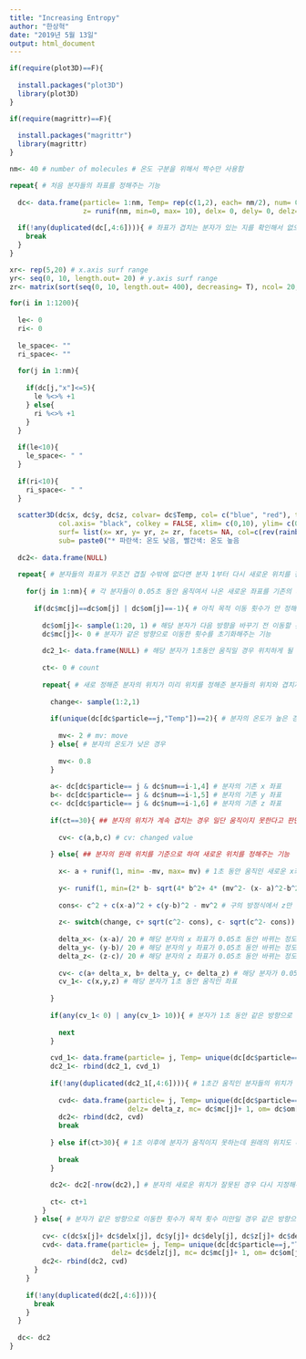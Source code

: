 ```yaml
---
title: "Increasing Entropy"
author: "한상혁"
date: "2019년 5월 13일"
output: html_document
---
```


```r
if(require(plot3D)==F){
  
  install.packages("plot3D")
  library(plot3D)
}

if(require(magrittr)==F){
  
  install.packages("magrittr")
  library(magrittr)
}

nm<- 40 # number of molecules # 온도 구분을 위해서 짝수만 사용함

repeat{ # 처음 분자들의 좌표를 정해주는 기능
  
  dc<- data.frame(particle= 1:nm, Temp= rep(c(1,2), each= nm/2), num= 0, x= runif(nm, min=0, max= 4), y= runif(nm, min=0, max= 10),
                  z= runif(nm, min=0, max= 10), delx= 0, dely= 0, delz= 0, mc= 0, om= -1) # dc: dots' coordinate, mc: move count, om: object move  # Temp의 1: low, 2: high
  
  if(!any(duplicated(dc[,4:6]))){ # 좌표가 겹치는 분자가 있는 지를 확인해서 없으면 repeat을 끝내는 기능
    break
  }
}

xr<- rep(5,20) # x.axis surf range
yr<- seq(0, 10, length.out= 20) # y.axis surf range
zr<- matrix(sort(seq(0, 10, length.out= 400), decreasing= T), ncol= 20, byrow= T) # z.axis surf range
```

```r

for(i in 1:1200){
  
  le<- 0
  ri<- 0
  
  le_space<- ""
  ri_space<- ""
  
  for(j in 1:nm){
    
    if(dc[j,"x"]<=5){
      le %<>% +1
    } else{
      ri %<>% +1
    }
  }
  
  if(le<10){
    le_space<- " "
  }
  
  if(ri<10){
    ri_space<- " "
  }
  
  scatter3D(dc$x, dc$y, dc$z, colvar= dc$Temp, col= c("blue", "red"), theta= 20, phi=30, pch= 19, cex=1.1, bty = "u", col.panel ="#005B00", col.grid = "#005000",
            col.axis= "black", colkey = FALSE, xlim= c(0,10), ylim= c(0,10), zlim= c(0,10), ticktype = "detailed",
            surf= list(x= xr, y= yr, z= zr, facets= NA, col=c(rev(rainbow(20)))), main ="Increasing Entropy",
            sub= paste0("* 파란색: 온도 낮음, 빨간색: 온도 높음                                                                           총 분자 수:  ", nm, "   왼쪽 방 분자 수:  ", le_space, le, "   오른쪽 방 분자 수:  ", ri_space, ri, "       "))
  
  dc2<- data.frame(NULL)
  
  repeat{ # 분자들의 좌표가 무조건 겹칠 수밖에 없다면 분자 1부터 다시 새로운 위치를 정해주는 기능
    
    for(j in 1:nm){ # 각 분자들이 0.05초 동안 움직여서 나온 새로운 좌표를 기존의 데이터 프레임에 추가해주는 기능
      
      if(dc$mc[j]==dc$om[j] | dc$om[j]==-1){ # 아직 목적 이동 횟수가 안 정해졌거나 이미 목적 이동 횟수만큼 움직인 경우 목적 이동 횟수를 다시 지정해주는 기능
        
        dc$om[j]<- sample(1:20, 1) # 해당 분자가 다음 방향을 바꾸기 전 이동할 횟수
        dc$mc[j]<- 0 # 분자가 같은 방향으로 이동한 횟수를 초기화해주는 기능
        
        dc2_1<- data.frame(NULL) # 해당 분자가 1초동안 움직일 경우 위치하게 될 곳의 정보를 담을 데이터 프레임
        
        ct<- 0 # count
        
        repeat{ # 새로 정해준 분자의 위치가 미리 위치를 정해준 분자들의 위치와 겹치지 않고 해당 분자의 위치가 주어진 좌표를 벗어나지 않을 경우에만 분자의 새로운 위치 값을 계속 쌓아주는 기능
          
          change<- sample(1:2,1)
          
          if(unique(dc[dc$particle==j,"Temp"])==2){ # 분자의 온도가 높은 경우
            
            mv<- 2 # mv: move
          } else{ # 분자의 온도가 낮은 경우
            
            mv<- 0.8
          }
          
          a<- dc[dc$particle== j & dc$num==i-1,4] # 분자의 기존 x 좌표
          b<- dc[dc$particle== j & dc$num==i-1,5] # 분자의 기존 y 좌표
          c<- dc[dc$particle== j & dc$num==i-1,6] # 분자의 기존 z 좌표
          
          if(ct==30){ ## 분자의 위치가 계속 겹치는 경우 일단 움직이지 못한다고 판단하는 기능
            
            cv<- c(a,b,c) # cv: changed value
            
          } else{ ## 분자의 원래 위치를 기준으로 하여 새로운 위치를 정해주는 기능
            
            x<- a + runif(1, min= -mv, max= mv) # 1초 동안 움직인 새로운 x좌표를 먼저 정해주는 기능
            
            y<- runif(1, min=(2* b- sqrt(4* b^2+ 4* (mv^2- (x- a)^2-b^2)))/ 2, max= (2* b+ sqrt(4* b^2+ 4* (mv^2- (x- a)^2-b^2)))/ 2)
            
            cons<- c^2 + c(x-a)^2 + c(y-b)^2 - mv^2 # 구의 방정식에서 z만 변수일 경우의 상수 부분(왼쪽으로 이항했을 경우)
            
            z<- switch(change, c+ sqrt(c^2- cons), c- sqrt(c^2- cons))
            
            delta_x<- (x-a)/ 20 # 해당 분자의 x 좌표가 0.05초 동안 바뀌는 정도
            delta_y<- (y-b)/ 20 # 해당 분자의 y 좌표가 0.05초 동안 바뀌는 정도
            delta_z<- (z-c)/ 20 # 해당 분자의 z 좌표가 0.05초 동안 바뀌는 정도
            
            cv<- c(a+ delta_x, b+ delta_y, c+ delta_z) # 해당 분자가 0.05초 동안 움직인 좌표
            cv_1<- c(x,y,z) # 해당 분자가 1초 동안 움직인 좌표
            
          }
          
          if(any(cv_1< 0) | any(cv_1> 10)){ # 분자가 1초 동안 같은 방향으로 움직일 때 주어진 좌표를 벗어나게 되는 경우 위치를 다시 정해주는 기능
            
            next
          }
          
          cvd_1<- data.frame(particle= j, Temp= unique(dc[dc$particle==j,"Temp"]), num= i, x= cv_1[1], y= cv_1[2], z= cv_1[3]) # cdf: changed value data.frame
          dc2_1<- rbind(dc2_1, cvd_1)
          
          if(!any(duplicated(dc2_1[,4:6]))){ # 1초간 움직인 분자들의 위치가 전혀 겹치지 않는 경우
            
            cvd<- data.frame(particle= j, Temp= unique(dc[dc$particle==j,"Temp"]), num= i, x= cv[1], y= cv[2], z= cv[3], delx= delta_x, dely=  delta_y,
                             delz= delta_z, mc= dc$mc[j]+ 1, om= dc$om[j]) # cdf: changed value data.frame
            dc2<- rbind(dc2, cvd)
            break
            
          } else if(ct>30){ # 1초 이후에 분자가 움직이지 못하는데 원래의 위치도 다른 분자가 차지하여 아예 존재할 수 없게 되는 경우 분자 1부터 새로운 위치를 다시 쌓아가게 만드는 기능
            
            break
          }
          
          dc2<- dc2[-nrow(dc2),] # 분자의 새로운 위치가 잘못된 경우 다시 지정해주기 위해서 없애는 기능
          
          ct<- ct+1
        }
      } else{ # 분자가 같은 방향으로 이동한 횟수가 목적 횟수 미만일 경우 같은 방향으로 계속 이동하게 해주는 기능
        
        cv<- c(dc$x[j]+ dc$delx[j], dc$y[j]+ dc$dely[j], dc$z[j]+ dc$delz[j])
        cvd<- data.frame(particle= j, Temp= unique(dc[dc$particle==j,"Temp"]), num= i, x= cv[1], y= cv[2], z= cv[3], delx= dc$delx[j], dely= dc$dely[j],
                         delz= dc$delz[j], mc= dc$mc[j]+ 1, om= dc$om[j])
        dc2<- rbind(dc2, cvd)
      }
    }
    
    if(!any(duplicated(dc2[,4:6]))){
      break
    }
  }
  
  dc<- dc2
}
```

